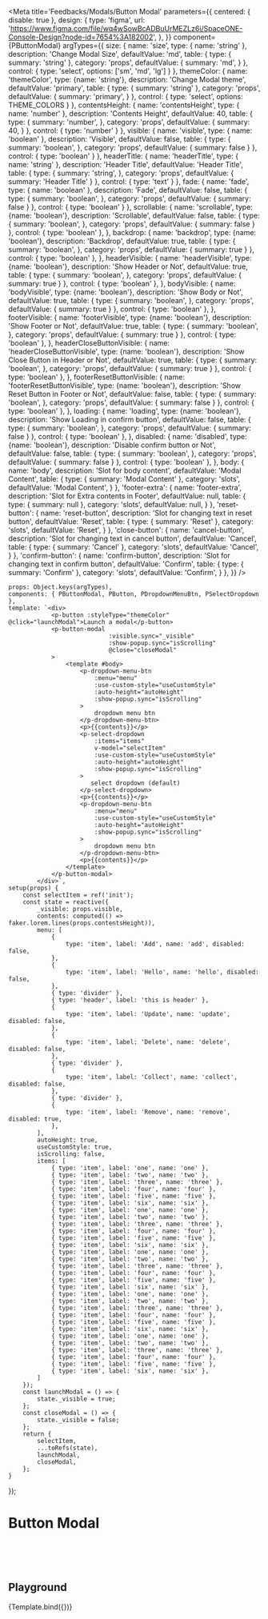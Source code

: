 
<Meta title='Feedbacks/Modals/Button Modal' parameters={{
    centered: { disable: true },
    design: {
        type: 'figma',
        url: 'https://www.figma.com/file/wq4wSowBcADBuUrMEZLz6i/SpaceONE-Console-Design?node-id=7654%3A182002',
    },
}} component={PButtonModal} argTypes={{
    size: {
        name: 'size',
        type: { name: 'string' },
        description: 'Change Modal Size',
        defaultValue: 'md',
        table: {
            type: {
                summary: 'string'
            },
            category: 'props',
            defaultValue: {
                summary: 'md',
            }
        },
        control: {
            type: 'select',
            options: ['sm', 'md', 'lg']
        }
    },
    themeColor: {
        name: 'themeColor',
        type: {name: 'string'},
        description: 'Change Modal theme',
        defaultValue: 'primary',
        table: {
            type: {
                summary: 'string'
            },
            category: 'props',
            defaultValue: {
                summary: 'primary',
            }
        },
        control: {
            type: 'select',
            options: THEME_COLORS
        }
    },
    contentsHeight: {
        name: 'contentsHeight',
        type: { name: 'number' },
        description: 'Contents Height',
        defaultValue: 40,
        table: {
            type: {
                summary: 'number',
            },
            category: 'props',
            defaultValue: {
                summary: 40,
            }
        },
        control: {
            type: 'number'
        }
    },
    visible: {
        name: 'visible',
        type: { name: 'boolean' },
        description: 'Visible',
        defaultValue: false,
        table: {
            type: {
                summary: 'boolean',
            },
            category: 'props',
            defaultValue: {
                summary: false
            }
        },
        control: {
            type: 'boolean'
        }
    },
    headerTitle: {
        name: 'headerTitle',
        type: { name: 'string' },
        description: 'Header Title',
        defaultValue: 'Header Title',
        table: {
            type: {
                summary: 'string',
            },
            category: 'props',
            defaultValue: {
                summary: 'Header Title'
            }
        },
        control: {
            type: 'text'
        }
    },
    fade: {
        name: 'fade',
        type: { name: 'boolean' },
        description: 'Fade',
        defaultValue: false,
        table: {
            type: {
                summary: 'boolean',
            },
            category: 'props',
            defaultValue: {
                summary: false
            }
        },
        control: {
            type: 'boolean'
        }
    },
    scrollable: {
        name: 'scrollable',
        type: {name: 'boolean'},
        description: 'Scrollable',
        defaultValue: false,
        table: {
            type: {
                summary: 'boolean',
            },
            category: 'props',
            defaultValue: {
                summary: false
            }
        },
        control: {
            type: 'boolean'
        },
    },
    backdrop: {
        name: 'backdrop',
        type: {name: 'boolean'},
        description: 'Backdrop',
        defaultValue: true,
        table: {
            type: {
                summary: 'boolean',
            },
            category: 'props',
            defaultValue: {
                summary: true
            }
        },
        control: {
            type: 'boolean'
        },
    },
    headerVisible: {
        name: 'headerVisible',
        type: {name: 'boolean'},
        description: 'Show Header or Not',
        defaultValue: true,
        table: {
            type: {
                summary: 'boolean',
            },
            category: 'props',
            defaultValue: {
                summary: true
            }
        },
        control: {
            type: 'boolean'
        },
    },
    bodyVisible: {
        name: 'bodyVisible',
        type: {name: 'boolean'},
        description: 'Show Body or Not',
        defaultValue: true,
        table: {
            type: {
                summary: 'boolean',
            },
            category: 'props',
            defaultValue: {
                summary: true
            }
        },
        control: {
            type: 'boolean'
        },
    },
    footerVisible: {
        name: 'footerVisible',
        type: {name: 'boolean'},
        description: 'Show Footer or Not',
        defaultValue: true,
        table: {
            type: {
                summary: 'boolean',
            },
            category: 'props',
            defaultValue: {
                summary: true
            }
        },
        control: {
            type: 'boolean'
        },
    },
    headerCloseButtonVisible: {
        name: 'headerCloseButtonVisible',
        type: {name: 'boolean'},
        description: 'Show Close Button in Header or Not',
        defaultValue: true,
        table: {
            type: {
                summary: 'boolean',
            },
            category: 'props',
            defaultValue: {
                summary: true
            }
        },
        control: {
            type: 'boolean'
        },
    },
    footerResetButtonVisible: {
        name: 'footerResetButtonVisible',
        type: {name: 'boolean'},
        description: 'Show Reset Button in Footer or Not',
        defaultValue: false,
        table: {
            type: {
                summary: 'boolean',
            },
            category: 'props',
            defaultValue: {
                summary: false
            }
        },
        control: {
            type: 'boolean'
        },
    },
    loading: {
        name: 'loading',
        type: {name: 'boolean'},
        description: 'Show Loading in confirm button',
        defaultValue: false,
        table: {
            type: {
                summary: 'boolean',
            },
            category: 'props',
            defaultValue: {
                summary: false
            }
        },
        control: {
            type: 'boolean'
        },
    },
    disabled: {
        name: 'disabled',
        type: {name: 'boolean'},
        description: 'Disable confirm button or Not',
        defaultValue: false,
        table: {
            type: {
                summary: 'boolean',
            },
            category: 'props',
            defaultValue: {
                summary: false
            }
        },
        control: {
            type: 'boolean'
        },
    },
    body: {
        name: 'body',
        description: 'Slot for body content',
        defaultValue: 'Modal Content',
        table: {
            type: {
                summary: 'Modal Content'
            },
            category: 'slots',
            defaultValue: 'Modal Content',
        }
    },
    'footer-extra': {
        name: 'footer-extra',
        description: 'Slot for Extra contents in Footer',
        defaultValue: null,
        table: {
            type: {
                summary: null
            },
            category: 'slots',
            defaultValue: null,
        }
    },
    'reset-button': {
        name: 'reset-button',
        description: 'Slot for changing text in reset button',
        defaultValue: 'Reset',
        table: {
            type: {
                summary: 'Reset'
            },
            category: 'slots',
            defaultValue: 'Reset',
        }
    },
    'close-button': {
        name: 'cancel-button',
        description: 'Slot for changing text in cancel button',
        defaultValue: 'Cancel',
        table: {
            type: {
                summary: 'Cancel'
            },
            category: 'slots',
            defaultValue: 'Cancel',
        }
    },
    'confirm-button': {
        name: 'confirm-button',
        description: 'Slot for changing text in confirm button',
        defaultValue: 'Confirm',
        table: {
            type: {
                summary: 'Confirm'
            },
            category: 'slots',
            defaultValue: 'Confirm',
        }
    },
}} />

    props: Object.keys(argTypes),
    components: { PButtonModal, PButton, PDropdownMenuBtn, PSelectDropdown },
    template: `<div>
                <p-button :styleType="themeColor" @click="launchModal">Launch a modal</p-button>
                <p-button-modal
                                :visible.sync="_visible"
                                :show-popup.sync="isScrolling"
                                @close="closeModal"
                >
                    <template #body>
                        <p-dropdown-menu-btn
                            :menu="menu"
                            :use-custom-style="useCustomStyle"
                            :auto-height="autoHeight"
                            :show-popup.sync="isScrolling"
                        >
                            dropdown menu btn
                        </p-dropdown-menu-btn>
                        <p>{{contents}}</p>
                        <p-select-dropdown
                            :items="items"
                            v-model="selectItem"
                            :use-custom-style="useCustomStyle"
                            :auto-height="autoHeight"
                            :show-popup.sync="isScrolling"
                        >
                           select dropdown (default)
                        </p-select-dropdown>
                        <p>{{contents}}</p>
                        <p-dropdown-menu-btn
                            :menu="menu"
                            :use-custom-style="useCustomStyle"
                            :auto-height="autoHeight"
                            :show-popup.sync="isScrolling"
                        >
                            dropdown menu btn
                        </p-dropdown-menu-btn>
                        <p>{{contents}}</p>
                    </template>
                </p-button-modal>
            </div>`,
    setup(props) {
        const selectItem = ref('init');
        const state = reactive({
            _visible: props.visible,
            contents: computed(() => faker.lorem.lines(props.contentsHeight)),
            menu: [
                {
                    type: 'item', label: 'Add', name: 'add', disabled: false,
                },
                {
                    type: 'item', label: 'Hello', name: 'hello', disabled: false,
                },
                { type: 'divider' },
                { type: 'header', label: 'this is header' },
                {
                    type: 'item', label: 'Update', name: 'update', disabled: false,
                },
                {
                    type: 'item', label: 'Delete', name: 'delete', disabled: false,
                },
                { type: 'divider' },
                {
                    type: 'item', label: 'Collect', name: 'collect', disabled: false,
                },
                { type: 'divider' },
                {
                    type: 'item', label: 'Remove', name: 'remove', disabled: true,
                },
            ],
            autoHeight: true,
            useCustomStyle: true,
            isScrolling: false,
            items: [
                { type: 'item', label: 'one', name: 'one' },
                { type: 'item', label: 'two', name: 'two' },
                { type: 'item', label: 'three', name: 'three' },
                { type: 'item', label: 'four', name: 'four' },
                { type: 'item', label: 'five', name: 'five' },
                { type: 'item', label: 'six', name: 'six' },
                { type: 'item', label: 'one', name: 'one' },
                { type: 'item', label: 'two', name: 'two' },
                { type: 'item', label: 'three', name: 'three' },
                { type: 'item', label: 'four', name: 'four' },
                { type: 'item', label: 'five', name: 'five' },
                { type: 'item', label: 'six', name: 'six' },
                { type: 'item', label: 'one', name: 'one' },
                { type: 'item', label: 'two', name: 'two' },
                { type: 'item', label: 'three', name: 'three' },
                { type: 'item', label: 'four', name: 'four' },
                { type: 'item', label: 'five', name: 'five' },
                { type: 'item', label: 'six', name: 'six' },
                { type: 'item', label: 'one', name: 'one' },
                { type: 'item', label: 'two', name: 'two' },
                { type: 'item', label: 'three', name: 'three' },
                { type: 'item', label: 'four', name: 'four' },
                { type: 'item', label: 'five', name: 'five' },
                { type: 'item', label: 'six', name: 'six' },
                { type: 'item', label: 'one', name: 'one' },
                { type: 'item', label: 'two', name: 'two' },
                { type: 'item', label: 'three', name: 'three' },
                { type: 'item', label: 'four', name: 'four' },
                { type: 'item', label: 'five', name: 'five' },
                { type: 'item', label: 'six', name: 'six' },
            ]
        });
        const launchModal = () => {
            state._visible = true;
        };
        const closeModal = () => {
            state._visible = false;
        };
        return {
            selectItem,
            ...toRefs(state),
            launchModal,
            closeModal,
        };
    }
});

# Button Modal

<br/>
<br/>
<br/>


## Playground
<Canvas>
    <Story name="playground">
        {Template.bind({})}
    </Story>
</Canvas>

<ArgsTable story="playground"/>
